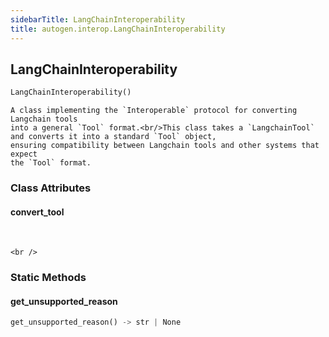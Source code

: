 ```yaml
---
sidebarTitle: LangChainInteroperability
title: autogen.interop.LangChainInteroperability
---
```

<h2 id="autogen.interop.LangChainInteroperability" class="doc doc-heading">
    <code class="doc-symbol doc-symbol-heading doc-symbol-class"></code>
    <span class="doc doc-object-name doc-class-name">LangChainInteroperability</span>
</h2>

```python
LangChainInteroperability()
```

    A class implementing the `Interoperable` protocol for converting Langchain tools
    into a general `Tool` format.<br/>This class takes a `LangchainTool` and converts it into a standard `Tool` object,
    ensuring compatibility between Langchain tools and other systems that expect
    the `Tool` format.

### Class Attributes

<code class="doc-symbol doc-symbol-heading doc-symbol-attribute"></code>
#### convert_tool
<br />

    <br />

### Static Methods

<code class="doc-symbol doc-symbol-heading doc-symbol-method"></code>
#### get_unsupported_reason

```python
get_unsupported_reason() -> str | None
```

    

<br />